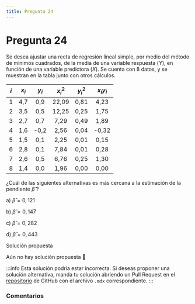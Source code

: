 ```yaml
---
title: Pregunta 24
---
```



# Pregunta 24

Se desea ajustar una recta de regresión lineal simple, por medio del método de mínimos cuadrados, de la media de una variable respuesta $(Y)$, en función de una variable predictora $(X)$. Se cuenta con 8 datos, y se muestran en la tabla junto con otros cálculos.

| $i$ | $x_i$ | $y_i$ | $x_i^2$ | $y_i^2$ | $x_i y_i$ |
| :---: | :---: | :---: | :---: | :---: | :---: |
| 1 | 4,7 | 0,9 | 22,09 | 0,81 | 4,23 |
| 2 | 3,5 | 0,5 | 12,25 | 0,25 | 1,75 |
| 3 | 2,7 | 0,7 | 7,29 | 0,49 | 1,89 |
| 4 | 1,6 | -0,2 | 2,56 | 0,04 | -0,32 |
| 5 | 1,5 | 0,1 | 2,25 | 0,01 | 0,15 |
| 6 | 2,8 | 0,1 | 7,84 | 0,01 | 0,28 |
| 7 | 2,6 | 0,5 | 6,76 | 0,25 | 1,30 |
| 8 | 1,4 | 0,0 | 1,96 | 0,00 | 0,00 |

¿Cuál de las siguientes alternativas es más cercana a la estimación de la pendiente $\hat{\beta}$ ?

a) $\hat{\beta}=0,121$

b) $\hat{\beta}=0,147$

c) $\hat{\beta}=0,282$

d) $\hat{\beta}=0,443$

<MDXDetails>
<summary>Solución propuesta</summary>

Aún no hay solución propuesta 🥲

:::info 
Esta solución podría estar incorrecta. Si deseas proponer una solución alternativa, manda tu solución abriendo
un Pull Request en el [repositorio](https://github.com/crow-rojas/apuntes-fundamentals/pulls) de GitHub con el archivo
`.mdx` correspondiente. 
:::

</MDXDetails>

### Comentarios

<Disqus
  url="https://crow-rojas.github.io/apuntes-fundamentals/docs/mathematics/probability-and-statistics/exercises/2017-2/p24"
  identifier="docs/mathematics/probability-and-statistics/exercises/2017-2/p24"
  title="2017-2 Probabilidades y Estadística - Pregunta 24"
/>

